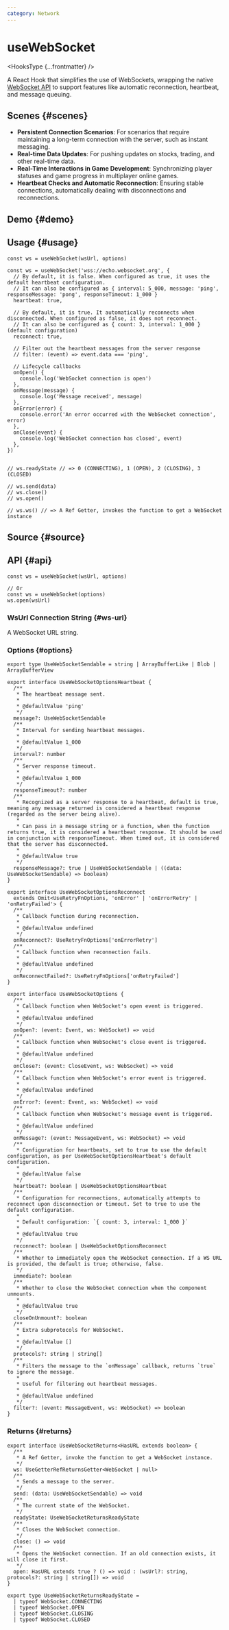```yaml
---
category: Network
---
```


# useWebSocket


<HooksType {...frontmatter} />

<Since version="v1.7.0" />

A React Hook that simplifies the use of WebSockets, wrapping the native [WebSocket API](https://developer.mozilla.org/en-US/docs/Web/API/WebSockets_API) to support features like automatic reconnection, heartbeat, and message queuing.

## Scenes \{#scenes}

- **Persistent Connection Scenarios**: For scenarios that require maintaining a long-term connection with the server, such as instant messaging.
- **Real-time Data Updates**: For pushing updates on stocks, trading, and other real-time data.
- **Real-Time Interactions in Game Development**: Synchronizing player statuses and game progress in multiplayer online games.
- **Heartbeat Checks and Automatic Reconnection**: Ensuring stable connections, automatically dealing with disconnections and reconnections.

## Demo \{#demo}


<App />

## Usage \{#usage}

```tsx
const ws = useWebSocket(wsUrl, options)

const ws = useWebSocket('wss://echo.websocket.org', {
  // By default, it is false. When configured as true, it uses the default heartbeat configuration.
  // It can also be configured as { interval: 5_000, message: 'ping', responseMessage: 'pong', responseTimeout: 1_000 }
  heartbeat: true, 

  // By default, it is true. It automatically reconnects when disconnected. When configured as false, it does not reconnect.
  // It can also be configured as { count: 3, interval: 1_000 } (default configuration)
  reconnect: true,

  // Filter out the heartbeat messages from the server response
  // filter: (event) => event.data === 'ping',

  // Lifecycle callbacks
  onOpen() {
    console.log('WebSocket connection is open')
  },
  onMessage(message) {
    console.log('Message received', message)
  },
  onError(error) {
    console.error('An error occurred with the WebSocket connection', error)
  },
  onClose(event) {
    console.log('WebSocket connection has closed', event)
  },
})


// ws.readyState // => 0 (CONNECTING), 1 (OPEN), 2 (CLOSING), 3 (CLOSED)

// ws.send(data)
// ws.close()
// ws.open()

// ws.ws() // => A Ref Getter, invokes the function to get a WebSocket instance
```

## Source \{#source}


<Source />

## API \{#api}

```tsx
const ws = useWebSocket(wsUrl, options)

// Or
const ws = useWebSocket(options)
ws.open(wsUrl)
```

### WsUrl Connection String \{#ws-url}

A WebSocket URL string.

### Options \{#options}

```tsx
export type UseWebSocketSendable = string | ArrayBufferLike | Blob | ArrayBufferView

export interface UseWebSocketOptionsHeartbeat {
  /**
   * The heartbeat message sent.
   *
   * @defaultValue 'ping'
   */
  message?: UseWebSocketSendable
  /**
   * Interval for sending heartbeat messages.
   *
   * @defaultValue 1_000
   */
  interval?: number
  /**
   * Server response timeout.
   *
   * @defaultValue 1_000
   */
  responseTimeout?: number
  /**
   * Recognized as a server response to a heartbeat, default is true, meaning any message returned is considered a heartbeat response (regarded as the server being alive).
   * 
   * Can pass in a message string or a function, when the function returns true, it is considered a heartbeat response. It should be used in conjunction with responseTimeout. When timed out, it is considered that the server has disconnected.
   *
   * @defaultValue true
   */
  responseMessage?: true | UseWebSocketSendable | ((data: UseWebSocketSendable) => boolean)
}

export interface UseWebSocketOptionsReconnect
  extends Omit<UseRetryFnOptions, 'onError' | 'onErrorRetry' | 'onRetryFailed'> {
  /**
   * Callback function during reconnection.
   *
   * @defaultValue undefined
   */
  onReconnect?: UseRetryFnOptions['onErrorRetry']
  /**
   * Callback function when reconnection fails.
   *
   * @defaultValue undefined
   */
  onReconnectFailed?: UseRetryFnOptions['onRetryFailed']
}

export interface UseWebSocketOptions {
  /**
   * Callback function when WebSocket's open event is triggered.
   *
   * @defaultValue undefined
   */
  onOpen?: (event: Event, ws: WebSocket) => void
  /**
   * Callback function when WebSocket's close event is triggered.
   *
   * @defaultValue undefined
   */
  onClose?: (event: CloseEvent, ws: WebSocket) => void
  /**
   * Callback function when WebSocket's error event is triggered.
   *
   * @defaultValue undefined
   */
  onError?: (event: Event, ws: WebSocket) => void
  /**
   * Callback function when WebSocket's message event is triggered.
   *
   * @defaultValue undefined
   */
  onMessage?: (event: MessageEvent, ws: WebSocket) => void
  /**
   * Configuration for heartbeats, set to true to use the default configuration, as per UseWebSocketOptionsHeartbeat's default configuration.
   *
   * @defaultValue false
   */
  heartbeat?: boolean | UseWebSocketOptionsHeartbeat
  /**
   * Configuration for reconnections, automatically attempts to reconnect upon disconnection or timeout. Set to true to use the default configuration.
   * 
   * Default configuration: `{ count: 3, interval: 1_000 }`
   *
   * @defaultValue true
   */
  reconnect?: boolean | UseWebSocketOptionsReconnect
  /**
   * Whether to immediately open the WebSocket connection. If a WS URL is provided, the default is true; otherwise, false.
   */
  immediate?: boolean
  /**
   * Whether to close the WebSocket connection when the component unmounts.
   *
   * @defaultValue true
   */
  closeOnUnmount?: boolean
  /**
   * Extra subprotocols for WebSocket.
   *
   * @defaultValue []
   */
  protocols?: string | string[]
  /**
   * Filters the message to the `onMessage` callback, returns `true` to ignore the message.
   *
   * Useful for filtering out heartbeat messages.
   *
   * @defaultValue undefined
   */
  filter?: (event: MessageEvent, ws: WebSocket) => boolean
}
```

### Returns \{#returns}

```tsx
export interface UseWebSocketReturns<HasURL extends boolean> {
  /**
   * A Ref Getter, invoke the function to get a WebSocket instance.
   */
  ws: UseGetterRefReturnsGetter<WebSocket | null>
  /**
   * Sends a message to the server.
   */
  send: (data: UseWebSocketSendable) => void
  /**
   * The current state of the WebSocket.
   */
  readyState: UseWebSocketReturnsReadyState
  /**
   * Closes the WebSocket connection.
   */
  close: () => void
  /**
   * Opens the WebSocket connection. If an old connection exists, it will close it first.
   */
  open: HasURL extends true ? () => void : (wsUrl?: string, protocols?: string | string[]) => void
}

export type UseWebSocketReturnsReadyState =
  | typeof WebSocket.CONNECTING
  | typeof WebSocket.OPEN
  | typeof WebSocket.CLOSING
  | typeof WebSocket.CLOSED
```
